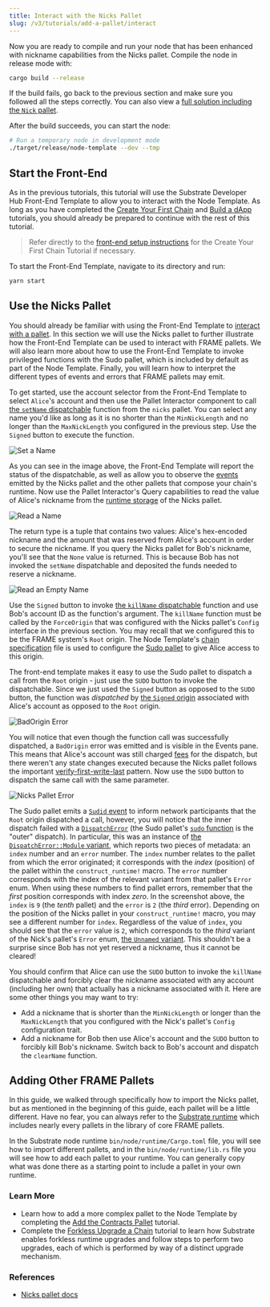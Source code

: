```yaml
---
title: Interact with the Nicks Pallet
slug: /v3/tutorials/add-a-pallet/interact
---
```


Now you are ready to compile and run your node that has been enhanced with nickname capabilities
from the Nicks pallet. Compile the node in release mode with:

```bash
cargo build --release
```

If the build fails, go back to the previous section and make sure you followed all the steps
correctly. You can also view a [full solution including the `Nick` pallet](https://github.com/substrate-developer-hub/substrate-node-template/tree/tutorials/solutions%2Fadd-a-pallet-v3.0.0+monthly-2021-05).

After the build succeeds, you can start the node:

```bash
# Run a temporary node in development mode
./target/release/node-template --dev --tmp
```

## Start the Front-End

As in the previous tutorials, this tutorial will use the Substrate Developer Hub Front-End Template
to allow you to interact with the Node Template. As long as you have completed the
[Create Your First Chain](/v3/tutorials/create-your-first-substrate-chain) and [Build a dApp](/v3/tutorials/proof-of-existence)
tutorials, you should already be prepared to continue with the rest of this tutorial.

> Refer directly to the
> [front-end setup instructions](/v3/tutorials/create-your-first-substrate-chain/setup#install-the-front-end-template)
> for the Create Your First Chain Tutorial if necessary.

To start the Front-End Template, navigate to its directory and run:

```bash
yarn start
```

## Use the Nicks Pallet

You should already be familiar with using the Front-End Template to
[interact with a pallet](/v3/tutorials/create-your-first-substrate-chain/interact#pallet-interactor-&-events).
In this section we will use the Nicks pallet to further illustrate how the Front-End Template can be
used to interact with FRAME pallets. We will also learn more about how to use the Front-End Template
to invoke privileged functions with the Sudo pallet, which is included by default as part of the
Node Template. Finally, you will learn how to interpret the different types of events and errors
that FRAME pallets may emit.

To get started, use the account selector from the Front-End Template to
select `Alice`'s account and then use the Pallet Interactor component to call
[the `setName` dispatchable](https://substrate.dev/rustdocs/latest/pallet_nicks/enum.Call.html#variant.set_name)
function from the `nicks` pallet. You can select any name you'd like as long as it is no shorter
than the `MinNickLength` and no longer than the `MaxNickLength` you configured in the previous step.
Use the `Signed` button to execute the function.

![Set a Name](../../../../src/images/tutorials/07-add-a-pallet/set-name.png)

As you can see in the image above, the Front-End Template will report the status of the
dispatchable, as well as allow you to observe the
[events](https://substrate.dev/rustdocs/latest/pallet_nicks/enum.RawEvent.html) emitted by the Nicks
pallet and the other pallets that compose your chain's runtime. Now use the Pallet Interactor's
Query capabilities to read the value of Alice's nickname from the
[runtime storage](/v3/docs/runtime/storage) of the Nicks pallet.

![Read a Name](../../../../src/images/tutorials/07-add-a-pallet/name-of-alice.png)

The return type is a tuple that contains two values: Alice's hex-encoded nickname and the amount
that was reserved from Alice's account in order to secure the nickname. If you query the Nicks
pallet for Bob's nickname, you'll see that the `None` value is returned. This is because Bob has not
invoked the `setName` dispatchable and deposited the funds needed to reserve a nickname.

![Read an Empty Name](../../../../src/images/tutorials/07-add-a-pallet/name-of-bob.png)

Use the `Signed` button to invoke
[the `killName` dispatchable](https://substrate.dev/rustdocs/latest/pallet_nicks/enum.Call.html#variant.kill_name)
function and use Bob's account ID as the function's argument. The `killName` function must be called
by the `ForceOrigin` that was configured with the Nicks pallet's `Config` interface in the previous
section. You may recall that we configured this to be the FRAME system's `Root` origin. The Node
Template's
[chain specification](https://github.com/substrate-developer-hub/substrate-node-template/blob/latest/node/src/chain_spec.rs)
file is used to configure the
[Sudo pallet](https://substrate.dev/rustdocs/latest/pallet_sudo/index.html) to give Alice access to
this origin.

The front-end template makes it easy to use the Sudo pallet to dispatch a call from the
`Root` origin - just use the `SUDO` button to invoke the dispatchable. Since we just used the
`Signed` button as opposed to the `SUDO` button, the function was _dispatched_ by
[the `Signed` origin](https://substrate.dev/rustdocs/latest/frame_system/enum.RawOrigin.html#variant.Signed)
associated with Alice's account as opposed to the `Root` origin.

![`BadOrigin` Error](../../../../src/images/tutorials/07-add-a-pallet/kill-name-bad-origin.png)

You will notice that even though the function call was successfully dispatched, a `BadOrigin` error
was emitted and is visible in the Events pane. This means that Alice's account was still charged
[fees](/v3/docs/runtime/fees) for the dispatch, but there weren't any state changes
executed because the Nicks pallet follows the important
[verify-first-write-last](/v3/docs/runtime/storage#verify-first-write-last) pattern. Now
use the `SUDO` button to dispatch the same call with the same parameter.

![Nicks Pallet Error](../../../../src/images/tutorials/07-add-a-pallet/clear-name-error.png)

The Sudo pallet emits a
[`Sudid` event](https://substrate.dev/rustdocs/latest/pallet_sudo/enum.RawEvent.html#variant.Sudid)
to inform network participants that the `Root` origin dispatched a call, however, you will notice
that the inner dispatch failed with a
[`DispatchError`](https://substrate.dev/rustdocs/latest/sp_runtime/enum.DispatchError.html) (the
Sudo pallet's
[`sudo` function](https://substrate.dev/rustdocs/latest/pallet_sudo/enum.Call.html#variant.sudo) is
the "outer" dispatch). In particular, this was an instance of
[the `DispatchError::Module` variant](https://substrate.dev/rustdocs/latest/frame_support/dispatch/enum.DispatchError.html#variant.Module),
which reports two pieces of metadata: an `index` number and an `error` number. The `index` number
relates to the pallet from which the error originated; it corresponds with the _index_ (position) of
the pallet within the `construct_runtime!` macro. The `error` number corresponds with the index of
the relevant variant from that pallet's `Error` enum. When using these numbers to find pallet
errors, remember that the _first_ position corresponds with index _zero_. In the screenshot above,
the `index` is `9` (the _tenth_ pallet) and the `error` is `2` (the _third_ error). Depending on the
position of the Nicks pallet in your `construct_runtime!` macro, you may see a different number for
`index`. Regardless of the value of `index`, you should see that the `error` value is `2`, which
corresponds to the _third_ variant of the Nick's pallet's `Error` enum,
[the `Unnamed` variant](https://substrate.dev/rustdocs/latest/pallet_nicks/enum.Error.html#variant.Unnamed).
This shouldn't be a surprise since Bob has not yet reserved a nickname, thus it cannot be cleared!

You should confirm that Alice can use the `SUDO` button to invoke the `killName` dispatchable and
forcibly clear the nickname associated with any account (including her own) that actually has a
nickname associated with it. Here are some other things you may want to try:

- Add a nickname that is shorter than the `MinNickLength` or longer than the `MaxNickLength` that
  you configured with the Nick's pallet's `Config` configuration trait.
- Add a nickname for Bob then use Alice's account and the `SUDO` button to forcibly kill Bob's
  nickname. Switch back to Bob's account and dispatch the `clearName` function.

## Adding Other FRAME Pallets

In this guide, we walked through specifically how to import the Nicks pallet, but as mentioned in
the beginning of this guide, each pallet will be a little different. Have no fear, you can always
refer to the [Substrate runtime](https://github.com/paritytech/substrate/tree/master/bin/node/runtime)
which includes nearly every pallets in the library of core FRAME pallets.

In the Substrate node runtime `bin/node/runtime/Cargo.toml` file, you will see how to import
different pallets, and in the `bin/node/runtime/lib.rs` file you will see how to add each pallet to your
runtime. You can generally copy what was done there as a starting point to include a pallet in your
own runtime.

### Learn More

- Learn how to add a more complex pallet to the Node Template by completing the
  [Add the Contracts Pallet](/v3/tutorials/add-contracts-pallet) tutorial.
- Complete the [Forkless Upgrade a Chain](/v3/tutorials/forkless-upgrade) tutorial to learn how Substrate enables
  forkless runtime upgrades and follow steps to perform two upgrades, each of which is performed by
  way of a distinct upgrade mechanism.

### References

- [Nicks pallet docs](https://substrate.dev/rustdocs/latest/pallet_nicks/index.html)
